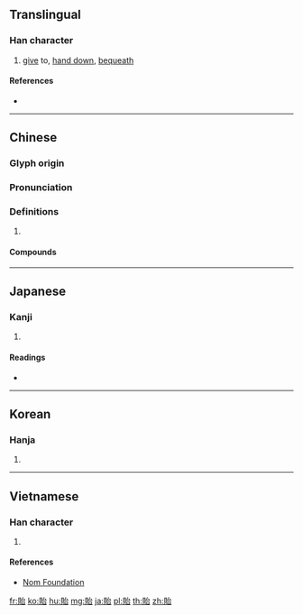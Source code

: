 {{character info/new}}
{{also|贻}}
==Translingual==

===Han character===
{{Han char|rn=154|rad=貝|as=05|sn=12|four=63860|canj=BCIR|ids=⿰貝台}}
# [[give]] to, [[hand down]], [[bequeath]]

====References====
* {{Han ref|kx=1207.060|dkj=36719|dj=1670.110|hdz=63636.080|uh=8CBD|ud=36029|bh=B64D|bd=46669}}

----

==Chinese==
{{zh-forms|s=贻}}

===Glyph origin===
{{Han etym}}

===Pronunciation===
{{zh-pron
|m=yí
|c=ji4
|mc=y
|oc=y
|cat=
}}

===Definitions===
{{zh-hanzi}}

# {{rfdef|zh}}

====Compounds====
{{zh-der|彤管貽|自貽伊戚|貽人口實|貽厥|貽厥孫謀|貽害|貽燕|貽笑|貽笑千古|貽笑千秋|貽笑大方|貽笑萬世|貽範古今|貽羞|貽羞萬年|貽訓|貽誚多方|貽誤|貽貝|養癰貽害|養癰貽患|養虎貽患}}

----

==Japanese==

===Kanji===
{{ja-kanji|grade=|rs=貝05}}

# {{defn|lang=ja|sort=貝05}}

====Readings====
* {{ja-readings|on=[[い]] (i)|kun=[[おくる]] (okuru)|nanori=}}

----

==Korean==

===Hanja===
{{ko-hanja|hangeul=이|eumhun=|rv=i|mr=i|y=i}}

# {{defn|lang=ko|sort=貝05}}

----

==Vietnamese==

===Han character===
{{vi-readings|rs=貝05|hanviet=di}}

# {{defn|lang=vi|sort=貝05}}

====References====
* [http://nomfoundation.org/common/nom_details.php?codepoint=8cbd Nom Foundation]

[[fr:貽]]
[[ko:貽]]
[[hu:貽]]
[[mg:貽]]
[[ja:貽]]
[[pl:貽]]
[[th:貽]]
[[zh:貽]]